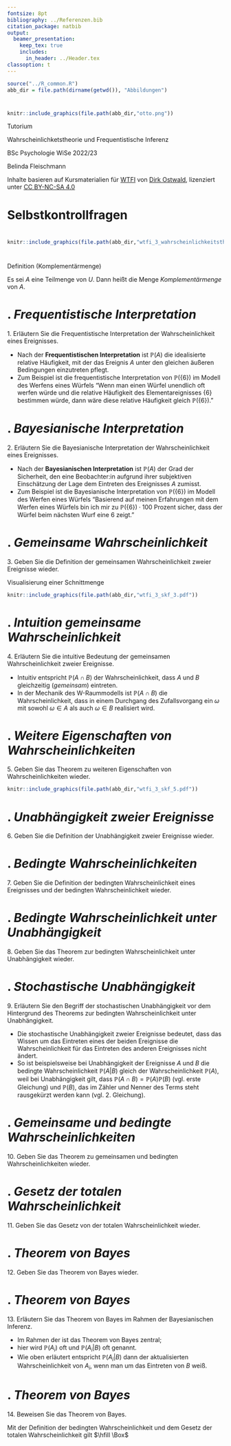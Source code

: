 ```yaml
---
fontsize: 8pt
bibliography: ../Referenzen.bib
citation_package: natbib
output:
  beamer_presentation:
    keep_tex: true
    includes:
      in_header: ../Header.tex
classoption: t  
---
```



```r
source("../R_common.R")
abb_dir = file.path(dirname(getwd()), "Abbildungen")
```

#  {.plain}
\center
```r
knitr::include_graphics(file.path(abb_dir,"otto.png"))
```

\vspace{2mm}

\huge
Tutorium 

\Large
Wahrscheinlichketstheorie und Frequentistische Inferenz
\vspace{4mm}

\normalsize
BSc Psychologie WiSe 2022/23

\vspace{12mm}
\normalsize
Belinda Fleischmann

\vspace{3mm}
\scriptsize
Inhalte basieren auf Kursmaterialien für [WTFI](https://www.ipsy.ovgu.de/Institut/Abteilungen+des+Institutes/Methodenlehre+I+_+Experimentelle+und+Neurowissenschaftliche+Psychologie/Lehre/Wintersemester+2023/Wahrscheinlichkeitstheorie+und+Frequentistische+Inferenz.html) von [Dirk Ostwald](https://www.ipsy.ovgu.de/Institut/Abteilungen+des+Institutes/Methodenlehre+I+_+Experimentelle+und+Neurowissenschaftliche+Psychologie/Team/Dirk+Ostwald.html), lizenziert unter [CC BY-NC-SA 4.0](https://creativecommons.org/licenses/by-sa/4.0/deed.de)



#  {.plain}
\vfill
\center
\huge
\text{(3) Elementare Wahrscheinlichkeiten}
\vfill



# Selbstkontrollfragen
\setstretch{1.3}
\footnotesize
\begin{enumerate}
\item Erläutern Sie die Frequentistische Interpretation der Wahrscheinlichkeit eines Ereignisses.
\item Erläutern Sie die Bayesianische Interpretation der Wahrscheinlichkeit eines Ereignisses.
\item Geben Sie die Definition der gemeinsamen Wahrscheinlichkeit zweier Ereignisse wieder.
\item Erläutern Sie die intuitive Bedeutung der gemeinsamen Wahrscheinlichkeit zweier Ereignisse.
\item Geben Sie das Theorem zu weiteren Eigenschaften von Wahrscheinlichkeiten wieder.
\item Geben Sie die Definition der Unabhängigkeit zweier Ereignisse wieder.
\item Geben Sie die Definition der bedingten Wahrscheinlichkeit eines Ereignisses und der bedingten Wahrscheinlichkeit wieder.
\item Geben Sie das Theorem zur bedingten Wahrscheinlichkeit unter Unabhängigkeit wieder.
\item Erläutern Sie den Begriff der stochastischen Unabhängigkeit vor dem Hintergrund des Theorems zur bedingten Wahrscheinlichkeit unter Unabhängigkeit.
\item Geben Sie das Theorem zu gemeinsamen und bedingten Wahrscheinlichkeiten wieder.
\item Geben Sie das Gesetz von der totalen Wahrscheinlichkeit wieder.
\item Geben Sie das Theorem von Bayes wieder.
\item Erläutern Sie das Theorem von Bayes im Rahmen der Bayesianischen Inferenz.
\item Beweisen Sie das Theorem von Bayes.
\end{enumerate}


# \textcolor{darkcyan}{Wahrscheinlichkeitstheorie - Wiederholung}
```r
knitr::include_graphics(file.path(abb_dir,"wtfi_3_wahrscheinlichkeitstheorie_modell.pdf"))
```



# \textcolor{darkcyan}{Wahrscheinlichkeitstheorie - Wiederholung}
\footnotesize
\begin{definition}[Wahrscheinlichkeitsraum]
\justifying
Ein \textit{Wahrscheinlichkeitsraum} ist ein Triple $(\Omega, \mathcal{A}, \mathbb{P})$, wobei
\begin{itemize}
\item $\Omega$ eine beliebige nichtleere Menge von \textit{Ergebnissen} $\omega$ ist und \textit{Ergebnismenge} heißt,
\item $\mathcal{A}$ eine \textit{$\sigma$-Algebra auf $\Omega$} ist und \textit{Ereignissystem} heißt,
\item $\mathbb{P}$ eine Abbildung der Form $\mathbb{P}:\mathcal{A} \to [0,1]$ mit den Eigenschaften 
\begin{itemize}
\begin{footnotesize}
\item[o] \textit{Nicht-Negativität} $\mathbb{P}(A) \ge 0$ für alle $A \in \mathcal{A}$,
\item[o] \textit{Normiertheit} $\mathbb{P}(\Omega) = 1$ und
\item[o] \textit{ $\sigma$-Additivität} $\mathbb{P}(\cup_{i=1}^\infty A_i) = \sum\limits_{i=1}^\infty \mathbb{P}(A_i)$
          für paarweise disjunkte $A_i \in \mathcal{A}$
\end{footnotesize}
\end{itemize}
ist und \textit{Wahrscheinlichkeitsmaß} heißt. 
\end{itemize}
Das Tuple $(\Omega, \mathcal{A})$ aus Ergebnismenge und Ereignissystem wird 
als \textit{Messraum} bezeichnet.
\end{definition}


# \textcolor{darkcyan}{Verknüpfungen von Mengen - Wiederholung}
\footnotesize
\begin{definition}[Mengenoperationen]
\setstretch{1}
$M$ und $N$ seien zwei Mengen.
\justifying
\begin{itemize}
\item Die \textit{Vereinigung von $M$ und $N$} ist definiert als die Menge
\begin{equation}
M \cup N := \{x | x \in M \mbox{ oder } x \in N\},
\end{equation}
wobei \textit{oder} im inklusiven Sinne als \textit{und/oder} zu verstehen ist.
\item Der \textit{Durchschnitt von $M$ und $N$} ist definiert als die Menge
\begin{equation}
M \cap N := \{x | x \in M \mbox{ und } x \in N\}.
\end{equation}
\item Die \textit{Differenz von $M$ und $N$} ist definiert als die Menge
\begin{equation}
M\setminus N := \{x | x \in M \mbox{ und } x \notin N\}.
\end{equation}
\item Die \textit{symmetrische Differenz von $M$ und $N$} ist definiert als die Menge
\begin{equation}
M \Delta N := \{x|x \in M \mbox{ oder } x \in N, \mbox{ aber } x \notin M \cap N\},
\end{equation}
wobei \textit{oder} hier also im exklusiven Sinne zu verstehen ist.
\end{itemize}
\end{definition}

\small
Definition (Komplementärmenge)

\footnotesize
Es sei $A$ eine Teilmenge von $U$. Dann heißt die Menge 
\begin{align*}
A^c := U\setminus A =  \{x \in U | x \notin A\}
\end{align*}
*Komplementärmenge* von $A$.



# \textcolor{darkblue}{SKF 1}. *Frequentistische Interpretation*

\large
\color{darkblue} 1. Erläutern Sie die Frequentistische Interpretation der Wahrscheinlichkeit eines Ereignisses.

\vspace{3mm}
\color{black}
\footnotesize

* Nach der **Frequentistischen Interpretation** ist $\mathbb{P}(A)$ die idealisierte relative Häufigkeit, mit der das Ereignis $A$ unter den gleichen äußeren Bedingungen einzutreten pflegt. 
* Zum Beispiel ist die frequentistische Interpretation von
$\mathbb{P}(\{6\})$ im Modell des Werfens eines Würfels "Wenn man einen Würfel unendlich oft werfen würde und die relative Häufigkeit des Elementareignisses $\{6\}$ bestimmen würde, dann wäre diese relative Häufigkeit gleich $\mathbb{P}(\{6\})$."



# \textcolor{darkblue}{SKF 2}. *Bayesianische Interpretation*

\large
\color{darkblue} 2. Erläutern Sie die Bayesianische Interpretation der Wahrscheinlichkeit eines Ereignisses.

\vspace{3mm}
\color{black}
\footnotesize

* Nach der **Bayesianischen Interpretation** ist $\mathbb{P}(A)$ der Grad der Sicherheit, den eine Beobachter:in aufgrund ihrer subjektiven Einschätzung der Lage dem Eintreten des Ereignisses $A$ zumisst. 
* Zum Beispiel ist die Bayesianische Interpretation von $\mathbb{P}(\{6\})$ im Modell des Werfen eines Würfels "Basierend auf meinen Erfahrungen mit dem Werfen eines Würfels bin ich mir zu $\mathbb{P}(\{6\})\cdot 100$ Prozent sicher, dass der Würfel beim nächsten Wurf eine 6 zeigt."



# \textcolor{darkblue}{SKF 3}. *Gemeinsame Wahrscheinlichkeit*

\large
\color{darkblue} 3. Geben Sie die Definition der gemeinsamen Wahrscheinlichkeit zweier Ereignisse wieder.

\vspace{3mm}
\color{black}
\footnotesize

\begin{definition}[Gemeinsame Wahrscheinlichkeit]
\justifying
$(\Omega, \mathcal{A}, \mathbb{P})$ sei ein Wahrscheinlichkeitsraum und es seien
$A,B \in \mathcal{A}$. Dann heißt
\begin{equation}
\mathbb{P}(A \cap B)
\end{equation}
die \textit{gemeinsame Wahrscheinlichkeit von $A$ und $B$}.
\end{definition}

\color{darkcyan}
\small
Visualisierung einer Schnittmenge 
\vspace{-4mm}

```r
knitr::include_graphics(file.path(abb_dir,"wtfi_3_skf_3.pdf"))
```

\vfill



# \textcolor{darkblue}{SKF 4}. *Intuition gemeinsame Wahrscheinlichkeit*

\large
\color{darkblue} 4. Erläutern Sie die intuitive Bedeutung der gemeinsamen Wahrscheinlichkeit zweier Ereignisse.

\vspace{3mm}
\color{black}
\footnotesize

* Intuitiv entspricht $\mathbb{P}(A \cap B)$ der Wahrscheinlichkeit, dass $A$ und $B$ gleichzeitig (*gemeinsam*) eintreten.
* In der  Mechanik des W-Raummodells ist $\mathbb{P}(A \cap B)$ die Wahrscheinlichkeit, dass in einem Durchgang des Zufallsvorgang ein $\omega$ mit sowohl $\omega \in A$ als auch $\omega \in B$ realisiert wird.



# \textcolor{darkblue}{SKF 5}. *Weitere Eigenschaften von Wahrscheinlichkeiten*

\large
\color{darkblue} 5. Geben Sie das Theorem zu weiteren Eigenschaften von Wahrscheinlichkeiten wieder.

\vspace{3mm}
\color{black}
\footnotesize

\begin{theorem}[Weitere Eigenschaften von Wahrscheinlichkeiten]
\normalfont
\justifying
\setstretch{1}
$(\Omega, \mathcal{A}, \mathbb{P})$ sei ein Wahrscheinlichkeitsraum und es seien
$A,B \in \mathcal{A}$ Ereignisse. Dann gelten
\begin{enumerate}
\itemsep2mm
\item $\mathbb{P}(A^c) = 1 - \mathbb{P}(A)$.
\item $A \subset B \Rightarrow \mathbb{P}(A) \le \mathbb{P}(B)$.
\item $\mathbb{P}(A \cap B^c) = \mathbb{P}(A) - \mathbb{P}(A \cap B)$
\item $\mathbb{P}(A \cup B) = \mathbb{P}(A) + \mathbb{P}(B) - \mathbb{P}(A \cap B)$.
\item $A \cap B = \emptyset \Rightarrow \mathbb{P}(A \cup B) = \mathbb{P}(A) + \mathbb{P}(B)$.
\end{enumerate}
\end{theorem}

```r
knitr::include_graphics(file.path(abb_dir,"wtfi_3_skf_5.pdf"))
```



# \textcolor{darkblue}{SKF 6}. *Unabhängigkeit zweier Ereignisse*

\large
\color{darkblue} 6. Geben Sie die Definition der Unabhängigkeit zweier Ereignisse wieder.

\vspace{3mm}
\color{black}
\footnotesize

\begin{definition}[Unabhängige Ereignisse]
\justifying
Zwei Ereignisse $A \in \mathcal{A}$ and $B \in \mathcal{A}$ heißen
\textit{(stochastisch) unabhängig}, wenn
\begin{equation}
\mathbb{P}(A \cap B) = \mathbb{P}(A)\mathbb{P}(B).
\end{equation}
Eine Menge von Ereignissen $\{A_i|i \in I\}\subset \mathcal{A}$ mit beliebiger
Indexmenge $I$ heißt (stochastisch) unabhängig, wenn für jede endliche Untermenge
$J \subseteq I$ gilt, dass
\begin{equation}
\mathbb{P}\left(\cap_{j \in J} A_j \right) = \prod_{j \in J}\mathbb{P}(A_j).
\end{equation}
\end{definition}




# \textcolor{darkblue}{SKF 7}. *Bedingte Wahrscheinlichkeiten*

\large
\color{darkblue} 7. Geben Sie die Definition der bedingten Wahrscheinlichkeit eines Ereignisses und der bedingten Wahrscheinlichkeit wieder. 

\vspace{3mm}
\color{black}
\footnotesize

\begin{definition}[Bedingte Wahrscheinlichkeit]
\justifying
$(\Omega,\mathcal{A}, \mathbb{P})$ sei ein Wahrscheinlichkeitsraum und $A, B\in \mathcal{A}$
seien Ereignisse mit $\mathbb{P}(B) > 0$. Die \textit{bedingte Wahrscheinlichkeit des Ereignisses
$A$ gegeben das Ereignis $B$} ist definiert als
\begin{equation}
\mathbb{P}(A|B) := \frac{\mathbb{P}(A \cap B)}{\mathbb{P}(B)}.
\end{equation}
Weiterhin heißt das für ein festes $B \in \mathcal{A}$ mit $\mathbb{P}(B) > 0$ 
definierte Wahrscheinlichkeitsmaß
\begin{equation}
\mathbb{P}(\,\,|B) : \mathcal{A} \to [0,1],
A \mapsto \mathbb{P}(A|B) := \frac{\mathbb{P}(A \cap B)}{\mathbb{P}(B)}
\end{equation}
die \textit{bedingte Wahrscheinlichkeit gegeben Ereignis $B$}.
\end{definition}




# \textcolor{darkblue}{SKF 8}. *Bedingte Wahrscheinlichkeit unter Unabhängigkeit*

\large
\color{darkblue} 8. Geben Sie das Theorem zur bedingten Wahrscheinlichkeit unter Unabhängigkeit wieder.

\vspace{3mm}
\color{black}
\footnotesize

\begin{theorem}[Bedingte Wahrscheinlichkeit unter Unabhängigkeit]
\normalfont
\justifying
$(\Omega,\mathcal{A}, \mathbb{P})$ sei ein Wahrscheinlichkeitsraum und 
$A,B\in \mathcal{A}$ seien unabhängige Ereignisse mit $\mathbb{P}(B) > 0$. 
Dann gilt
\begin{equation}
\mathbb{P}(A|B)
= \frac{\mathbb{P}(A \cap B)}{\mathbb{P}(B)}
= \frac{\mathbb{P}(A)\mathbb{P}(B)}{\mathbb{P}(B)}
= \mathbb{P}(A).
\end{equation}
\end{theorem}



# \textcolor{darkblue}{SKF 9}. *Stochastische Unabhängigkeit*

\large
\color{darkblue} 9. Erläutern Sie den Begriff der stochastischen Unabhängigkeit vor dem Hintergrund des Theorems zur bedingten Wahrscheinlichkeit unter Unabhängigkeit.

\vspace{3mm}
\color{black}
\footnotesize
\justify

* Die stochastische Unabhängigkeit zweier Ereignisse bedeutet, dass das Wissen um das Eintreten eines der beiden Ereignisse die Wahrscheinlichkeit für das Eintreten des anderen Ereignisses nicht ändert.
* So ist beispielsweise bei Unabhängigkeit der Ereignisse $A$ und $B$ die bedingte Wahrscheinlichkeit $\mathbb{P}(A|B)$ gleich der Wahrscheinlichkeit $\mathbb{P}(A)$, weil bei Unabhängigkeit gilt, dass $\mathbb{P}(A\cap B) = \mathbb{P}(A)\mathbb{P}(B)$ (vgl. erste Gleichung) und $\mathbb{P}(B)$, das im Zähler und Nenner des Terms steht rausgekürzt werden kann (vgl. 2. Gleichung).



# \textcolor{darkblue}{SKF 10}. *Gemeinsame und bedingte Wahrscheinlichkeiten*

\large
\color{darkblue} 10. Geben Sie das Theorem zu gemeinsamen und bedingten Wahrscheinlichkeiten wieder.

\vspace{3mm}
\color{black}
\footnotesize

\begin{theorem}[Gemeinsame und bedingte Wahrscheinlichkeiten]
\normalfont
Es seien $(\Omega,\mathcal{A}, \mathbb{P})$ ein W-Raum und $A,B\in \mathcal{A}$
mit $\mathbb{P}(\cdot|B) \ge 0$. Dann gilt
\begin{equation}
\mathbb{P}(A \cap B)
= \mathbb{P}(A|B)\mathbb{P}(B)
= \mathbb{P}(B|A)\mathbb{P}(A).
\end{equation}
\end{theorem}



# \textcolor{darkblue}{SKF 11}. *Gesetz der totalen Wahrscheinlichkeit*

\large
\color{darkblue} 11. Geben Sie das Gesetz von der totalen Wahrscheinlichkeit wieder.

\vspace{3mm}
\color{black}
\footnotesize

\begin{theorem}[Gesetz der totalen Wahrscheinlichkeit]
\normalfont
\justifying
$(\Omega,\mathcal{A},\mathbb{P})$ sei ein Wahrscheinlichkeitsraum und $A_1, ...,A_k$
sei eine Partition von $\Omega$. Dann gilt 
für jedes $B \in \mathcal{A}$, dass
\begin{equation}
\mathbb{P}(B) = \sum_{i=1}^k \mathbb{P}(B|A_i)\mathbb{P}(A_i).
\end{equation}
\end{theorem}



# \textcolor{darkblue}{SKF 12}. *Theorem von Bayes*

\large
\color{darkblue} 12. Geben Sie das Theorem von Bayes wieder.

\vspace{3mm}
\color{black}
\footnotesize

\begin{theorem}[Theorem von Bayes]
\normalfont
\justifying
$(\Omega,\mathcal{A},\mathbb{P})$ sei ein Wahrscheinlichkeitsraum und $A_1, ...,A_k$ 
sei eine Partition von $\Omega$ mit $\mathbb{P}(A_i) > 0$ für alle $i = 1,...,k$.
Wenn $\mathbb{P}(B) > 0$ gilt, dann gilt für jedes $i = 1,...,k$, dass
\begin{equation}
\mathbb{P}(A_i|B)
= \frac{\mathbb{P}(B|A_i)\mathbb{P}(A_i)}{\sum_{i=1}^k \mathbb{P}(B|A_i)\mathbb{P}(A_i)}.
\end{equation}
\end{theorem}



# \textcolor{darkblue}{SKF 13}. *Theorem von Bayes*

\large
\color{darkblue} 13. Erläutern Sie das Theorem von Bayes im Rahmen der Bayesianischen Inferenz.

\vspace{3mm}
\color{black}
\footnotesize

* Im Rahmen der \textbf{Bayesianischen Inferenz} ist das Theorem von Bayes zentral; 
* hier wird $\mathbb{P}(A_i)$ oft \textit{Prior Wahrscheinlichkeit}  und $\mathbb{P}(A_i|B)$ oft \textit{Posterior Wahrscheinlichkeit des Ereignisses $A_i$} genannt. 
* Wie oben erläutert entspricht $\mathbb{P}(A_i|B)$ dann der aktualisierten Wahrscheinlichkeit von $A_i$, wenn man um das Eintreten von $B$ weiß.



# \textcolor{darkblue}{SKF 14}. *Theorem von Bayes*

\large
\color{darkblue} 14. Beweisen Sie das Theorem von Bayes.

\vspace{3mm}
\color{black}
\footnotesize

Mit der Definition der bedingten Wahrscheinlichkeit und dem Gesetz der totalen 
Wahrscheinlichkeit gilt
\begin{align*}
\mathbb{P}(A_i|B)
= \frac{\mathbb{P}(A_i \cap B)}{\mathbb{P}(B)}
= \frac{\mathbb{P}(B|A_i)\mathbb{P}(A_i)}{\mathbb{P}(B)}
= \frac{\mathbb{P}(B|A_i)\mathbb{P}(A_i)}{\sum_{i=1}^k \mathbb{P}(B|A_i)\mathbb{P}(A_i)}.
\end{align*}
$\hfill \Box$


